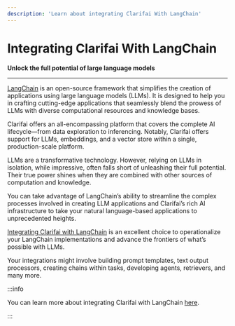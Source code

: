 ```yaml
---
description: 'Learn about integrating Clarifai With LangChain'
---
```


# Integrating Clarifai With LangChain

**Unlock the full potential of large language models**
<hr />

[LangChain](https://langchain.com) is an open-source framework that  simplifies the creation of applications using large language models (LLMs). It is designed to help you in crafting cutting-edge applications that seamlessly blend the prowess of LLMs with diverse computational resources and knowledge bases.

Clarifai offers an all-encompassing platform that covers the complete AI lifecycle—from data exploration to inferencing. Notably, Clarifai offers support for LLMs, embeddings, and a vector store within a single, production-scale platform.

LLMs are a transformative technology. However, relying on LLMs in isolation, while impressive, often falls short of unleashing their full potential. Their true power shines when they are combined with other sources of computation and knowledge.

You can take advantage of LangChain’s ability to streamline the complex processes involved in creating LLM applications and Clarifai’s rich AI infrastructure to take your natural language-based applications to unprecedented heights. 

[Integrating Clarifai with LangChain](https://www.clarifai.com/blog/linking-up-clarifai-with-langchain-integration) is an excellent choice to operationalize your LangChain implementations and advance the frontiers of what’s possible with LLMs.

Your integrations might involve building prompt templates, text output processors, creating chains within tasks, developing agents, retrievers, and many more.

:::info

You can learn more about integrating Clarifai with LangChain [here](https://python.langchain.com/docs/integrations/providers/clarifai). 

:::


